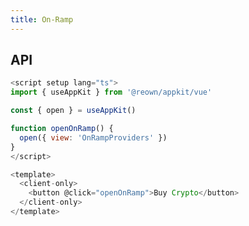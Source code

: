 ```yaml
---
title: On-Ramp
---
```



<Component />

## API

```javascript
<script setup lang="ts">
import { useAppKit } from '@reown/appkit/vue'

const { open } = useAppKit()

function openOnRamp() {
  open({ view: 'OnRampProviders' })
}
</script>

<template>
  <client-only>
    <button @click="openOnRamp">Buy Crypto</button>
  </client-only>
</template>
```
